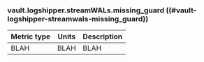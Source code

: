 ### vault.logshipper.streamWALs.missing_guard ((#vault-logshipper-streamwals-missing_guard))

Metric type | Units | Description
----------- | ----- | -----------
BLAH     | BLAH    | BLAH